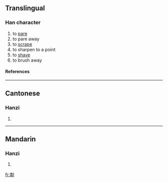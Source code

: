 ==Translingual==
===Han character===
{{Han char|rn=18|rad=刀|as=12|sn=14|four=|canj=火手中弓 (FQLN)}}
# to [[pare]]
# to pare away
# to [[scrape]]
# to sharpen to a point
# to [[shave]]
# to brush away
====References====
{{Han ref|kx=0143.420|hdz=10356.060|uh=3502|ud=13570}}

----
==Cantonese==
===Hanzi===
{{yue-hanzi|jyut=|y=leun4}}
# {{defn|Cantonese}}

----
==Mandarin==
===Hanzi===
{{cmn-hanzi|pin=[[lín]] ([[lin2]])|wg=lin<sup>2</sup>}}
# {{defn|Mandarin}}

[[fr:㔂]]